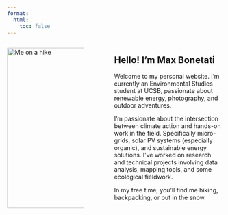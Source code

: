 ```yaml
---
format:
  html:
    toc: false
---
```


:::::: columns
::: {.column width="39%"}
![](Photos/Intro.jpg){alt="Me on a hike" fig-align="left" width="375"}
:::

::: {.column width="6%"}
 
:::

::: {.column width="55%"}
## Hello! I’m Max Bonetati

Welcome to my personal website. I’m currently an Environmental Studies student at UCSB, passionate about renewable energy, photography, and outdoor adventures.

I’m passionate about the intersection between climate action and hands-on work in the field. Specifically micro-grids, solar PV systems (especially organic), and sustainable energy solutions. I’ve worked on research and technical projects involving data analysis, mapping tools, and some ecological fieldwork.

In my free time, you’ll find me hiking, backpacking, or out in the snow.
:::
::::::
